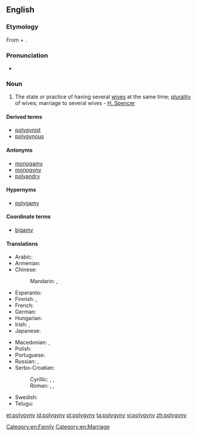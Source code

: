 ==English==

===Etymology===
From {{etyl|grc|en}} {{term|πολύ||many|tr=poly|lang=grc}} + {{term|γυνή|tr=gunē||woman, wife|lang=grc}}.

===Pronunciation===
* {{IPA|/pəˈlɪdʒɪnɪ/}}

===Noun===
{{en-noun|polygynies}}

# The state or practice of having several [[wife|wives]] at the same time; [[plurality]] of wives; marriage to several wives - [[w:Herbert Spencer|H. Spencer]]

====Derived terms====
* [[polygynist]]
* [[polygynous]]

====Antonyms====
* [[monogamy]]
* [[monogyny]]
* [[polyandry]]

====Hypernyms====
* [[polygamy]]

====Coordinate terms====
* [[bigamy]]

====Translations====
{{trans-top|plurality of wives at the same time}}
* Arabic: {{t|ar|تعدد الزوجات|m|tr=ta3áddud al-zawjaat}}
* Armenian: {{t|hy|բազմակնություն|sc=Armn}}
* Chinese:
*: Mandarin: {{t+|cmn|一夫多妻|tr=yī fū duō qī|sc=Hani}}, {{t+|cmn|一夫多妻制|tr=yī fū duō qī zhì|sc=Hani}}
* Esperanto: {{t|eo|poligamio}}
* Finnish: {{t|fi|monivaimoisuus}}, {{t+|fi|polygynia}}
* French: {{t+|fr|polygynie|f}}
* German: {{t+|de|Polygynie|f}}
* Hungarian: {{t|hu|többnejűség}}
* Irish: {{t|ga|polaigíneas|m}}, {{t|ga|il-leannántacht|f}}
* Japanese: {{t|ja|一夫多妻|tr=ippu-tasai}}
{{trans-mid}}
* Macedonian: {{t|mk|многуженство|n|tr=mnogužénstvo|sc=Cyrl}}, {{t|mk|полигинија|f|tr=poligínija|sc=Cyrl}}
* Polish: {{t+|pl|poligynia|f}}
* Portuguese: {{t+|pt|poliginia|f}}
* Russian: {{t+|ru|многожёнство|n|tr=mnogožónstvo}}, {{t+|ru|полигиния|f|tr=poliginíja}}
* Serbo-Croatian:
*: Cyrillic: {{t|sh|многоже́нство|n|sc=Cyrl}}, {{t|sh|вишеженство|n|sc=Cyrl}}, {{t|sh|полигинија|f|sc=Cyrl}}
*: Roman: {{t|sh|mnogožénstvo|n}}, {{t|sh|višeženstvo|n}}, {{t|sh|poligìnija|f}}
* Swedish: {{t+|sv|månggifte|n}}
* Telugu: {{t+|te|బహుభార్యాత్వము}}
{{trans-bottom}}

[[Category:en:Family]]
[[Category:en:Marriage]]

[[et:polygyny]]
[[id:polygyny]]
[[pl:polygyny]]
[[ta:polygyny]]
[[vi:polygyny]]
[[zh:polygyny]]